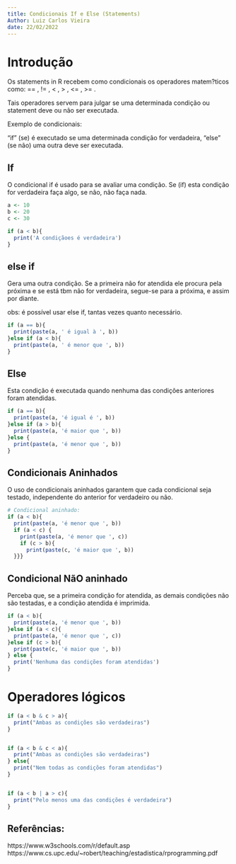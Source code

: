 ```yaml
---
title: Condicionais If e Else (Statements) 
Author: Luiz Carlos Vieira
date: 22/02/2022
---
```


# Introdução 

Os statements in R recebem como condicionais os operadores matem?ticos como: == , != , < , > , <= , >= .

Tais operadores servem para julgar se uma determinada condição ou statement deve ou não ser executada.

Exemplo de condicionais:

"if" (se) é executado se uma determinada condição for verdadeira, 
"else" (se não) uma outra deve ser executada.


## If

O condicional if é usado para se avaliar uma condição. Se (if) esta condição for verdadeira faça algo,
se não, não faça nada.

```r
a <- 10
b <- 20
c <- 30

if (a < b){
  print('A condiçãoes é verdadeira')
}


```


## else if 

Gera uma outra condição. Se a primeira não for atendida ele procura pela próxima e se está tbm não for 
verdadeira, segue-se para a próxima, e assim por diante.

obs: é possível usar else if, tantas vezes quanto necessário.
```r
if (a == b){
  print(paste(a, ' é igual à ', b))
}else if (a < b){
  print(paste(a, ' é menor que ', b))
}
```


## Else 

Esta condição é executada quando nenhuma das condições anteriores foram atendidas.
```r
if (a == b){
  print(paste(a, 'é igual é ', b))
}else if (a > b){
  print(paste(a, 'é maior que ', b))
}else {
  print(paste(a, 'é menor que ', b))
}
```



## Condicionais Aninhados

O uso de condicionais aninhados garantem que cada condicional seja testado, independente do anterior for
verdadeiro ou não.

```r
# Condicional aninhado:
if (a < b){
  print(paste(a, 'é menor que ', b))
  if (a < c) {
    print(paste(a, 'é menor que ', c))
    if (c > b){
      print(paste(c, 'é maior que ', b))
  }}} 

```


## Condicional NãO aninhado

Perceba que, se a primeira condição for atendida, as demais condições não são testadas, 
e a condição atendida é imprimida.
```r
if (a < b){
  print(paste(a, 'é menor que ', b))
}else if (a < c){
  print(paste(a, 'é menor que ', c))
}else if (c > b){
  print(paste(c, 'é maior que ', b))
} else {
  print('Nenhuma das condições foram atendidas')
}

```



# Operadores lógicos

```r
if (a < b & c > a){
  print("Ambas as condições são verdadeiras")
} 


if (a < b & c < a){
  print("Ambas as condições são verdadeiras")
} else{
  print("Nem todas as condições foram atendidas")
}


if (a < b | a > c){
  print("Pelo menos uma das condições é verdadeira")
}
```


## Referências:

https://www.w3schools.com/r/default.asp
https://www.cs.upc.edu/~robert/teaching/estadistica/rprogramming.pdf


